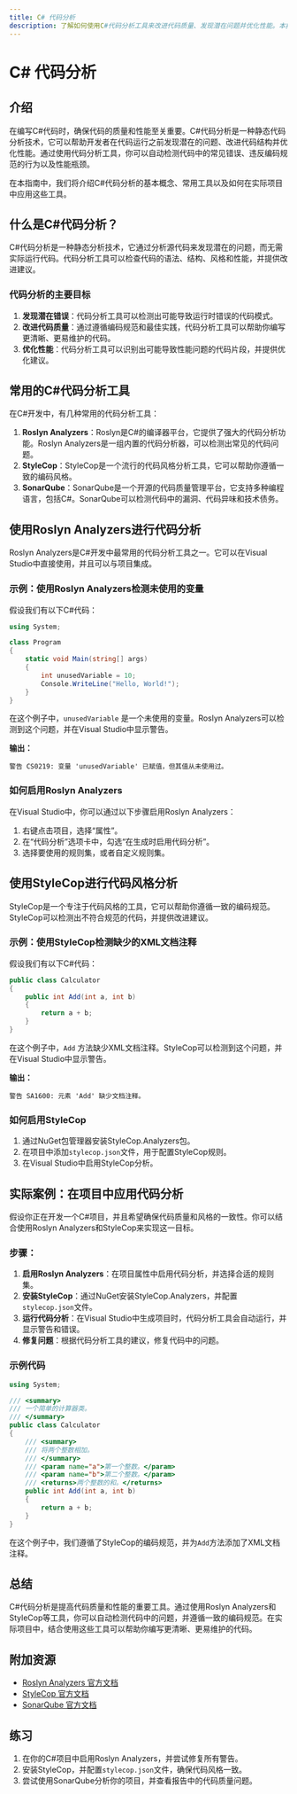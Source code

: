 ```yaml
---
title: C# 代码分析
description: 了解如何使用C#代码分析工具来改进代码质量、发现潜在问题并优化性能。本指南适合初学者，涵盖基本概念、实际案例和代码示例。
---
```


# C# 代码分析

## 介绍

在编写C#代码时，确保代码的质量和性能至关重要。C#代码分析是一种静态代码分析技术，它可以帮助开发者在代码运行之前发现潜在的问题、改进代码结构并优化性能。通过使用代码分析工具，你可以自动检测代码中的常见错误、违反编码规范的行为以及性能瓶颈。

在本指南中，我们将介绍C#代码分析的基本概念、常用工具以及如何在实际项目中应用这些工具。

## 什么是C#代码分析？

C#代码分析是一种静态分析技术，它通过分析源代码来发现潜在的问题，而无需实际运行代码。代码分析工具可以检查代码的语法、结构、风格和性能，并提供改进建议。

### 代码分析的主要目标

1. **发现潜在错误**：代码分析工具可以检测出可能导致运行时错误的代码模式。
2. **改进代码质量**：通过遵循编码规范和最佳实践，代码分析工具可以帮助你编写更清晰、更易维护的代码。
3. **优化性能**：代码分析工具可以识别出可能导致性能问题的代码片段，并提供优化建议。

## 常用的C#代码分析工具

在C#开发中，有几种常用的代码分析工具：

1. **Roslyn Analyzers**：Roslyn是C#的编译器平台，它提供了强大的代码分析功能。Roslyn Analyzers是一组内置的代码分析器，可以检测出常见的代码问题。
2. **StyleCop**：StyleCop是一个流行的代码风格分析工具，它可以帮助你遵循一致的编码风格。
3. **SonarQube**：SonarQube是一个开源的代码质量管理平台，它支持多种编程语言，包括C#。SonarQube可以检测代码中的漏洞、代码异味和技术债务。

## 使用Roslyn Analyzers进行代码分析

Roslyn Analyzers是C#开发中最常用的代码分析工具之一。它可以在Visual Studio中直接使用，并且可以与项目集成。

### 示例：使用Roslyn Analyzers检测未使用的变量

假设我们有以下C#代码：

```csharp
using System;

class Program
{
    static void Main(string[] args)
    {
        int unusedVariable = 10;
        Console.WriteLine("Hello, World!");
    }
}
```

在这个例子中，`unusedVariable` 是一个未使用的变量。Roslyn Analyzers可以检测到这个问题，并在Visual Studio中显示警告。

**输出：**
```
警告 CS0219: 变量 'unusedVariable' 已赋值，但其值从未使用过。
```

### 如何启用Roslyn Analyzers

在Visual Studio中，你可以通过以下步骤启用Roslyn Analyzers：

1. 右键点击项目，选择“属性”。
2. 在“代码分析”选项卡中，勾选“在生成时启用代码分析”。
3. 选择要使用的规则集，或者自定义规则集。

## 使用StyleCop进行代码风格分析

StyleCop是一个专注于代码风格的工具，它可以帮助你遵循一致的编码规范。StyleCop可以检测出不符合规范的代码，并提供改进建议。

### 示例：使用StyleCop检测缺少的XML文档注释

假设我们有以下C#代码：

```csharp
public class Calculator
{
    public int Add(int a, int b)
    {
        return a + b;
    }
}
```

在这个例子中，`Add` 方法缺少XML文档注释。StyleCop可以检测到这个问题，并在Visual Studio中显示警告。

**输出：**
```
警告 SA1600: 元素 'Add' 缺少文档注释。
```

### 如何启用StyleCop

1. 通过NuGet包管理器安装StyleCop.Analyzers包。
2. 在项目中添加`stylecop.json`文件，用于配置StyleCop规则。
3. 在Visual Studio中启用StyleCop分析。

## 实际案例：在项目中应用代码分析

假设你正在开发一个C#项目，并且希望确保代码质量和风格的一致性。你可以结合使用Roslyn Analyzers和StyleCop来实现这一目标。

### 步骤：

1. **启用Roslyn Analyzers**：在项目属性中启用代码分析，并选择合适的规则集。
2. **安装StyleCop**：通过NuGet安装StyleCop.Analyzers，并配置`stylecop.json`文件。
3. **运行代码分析**：在Visual Studio中生成项目时，代码分析工具会自动运行，并显示警告和错误。
4. **修复问题**：根据代码分析工具的建议，修复代码中的问题。

### 示例代码

```csharp
using System;

/// <summary>
/// 一个简单的计算器类。
/// </summary>
public class Calculator
{
    /// <summary>
    /// 将两个整数相加。
    /// </summary>
    /// <param name="a">第一个整数。</param>
    /// <param name="b">第二个整数。</param>
    /// <returns>两个整数的和。</returns>
    public int Add(int a, int b)
    {
        return a + b;
    }
}
```

在这个例子中，我们遵循了StyleCop的编码规范，并为`Add`方法添加了XML文档注释。

## 总结

C#代码分析是提高代码质量和性能的重要工具。通过使用Roslyn Analyzers和StyleCop等工具，你可以自动检测代码中的问题，并遵循一致的编码规范。在实际项目中，结合使用这些工具可以帮助你编写更清晰、更易维护的代码。

## 附加资源

- [Roslyn Analyzers 官方文档](https://github.com/dotnet/roslyn-analyzers)
- [StyleCop 官方文档](https://github.com/DotNetAnalyzers/StyleCopAnalyzers)
- [SonarQube 官方文档](https://docs.sonarqube.org/latest/)

## 练习

1. 在你的C#项目中启用Roslyn Analyzers，并尝试修复所有警告。
2. 安装StyleCop，并配置`stylecop.json`文件，确保代码风格一致。
3. 尝试使用SonarQube分析你的项目，并查看报告中的代码质量问题。

